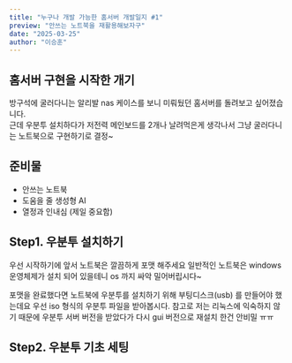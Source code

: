 ```yaml
---
title: "누구나 개발 가능한 홈서버 개발일지 #1"
preview: "안쓰는 노트북을 재활용해보자구"
date: "2025-03-25"
author: "이승훈"
---
```


## 홈서버 구현을 시작한 개기

방구석에 굴러다니는 알리발 nas 케이스를 보니 미뤄뒀던 홈서버를 돌려보고 싶어졌습니다.  
근데 우분투 설치하다가 저전력 메인보드를 2개나 날려먹은게 생각나서 그냥 굴러다니는 노트북으로
구현하기로 결정~

## 준비물

- 안쓰는 노트북
- 도움을 줄 생성형 AI
- 열정과 인내심 (제일 중요함)

## Step1. 우분투 설치하기

우선 시작하기에 앞서 노트북은 깔끔하게 포맷 해주세요 일반적인 노트북은 windows 운영체제가 설치 되어 있을테니
os 까지 싸악 밀어버립시다~

포맷을 완료했다면 노트북에 우분투를 설치하기 위해 부팅디스크(usb) 를 만들어야 했는데요 우선
iso 형식의 우분투 파일을 받아봅시다. 참고로 저는 리눅스에 익숙하지 않기 때문에 우분투 서버 버전을 받았다가
다시 gui 버전으로 재설치 한건 안비밀 ㅠㅠ

## Step2. 우분투 기초 세팅
